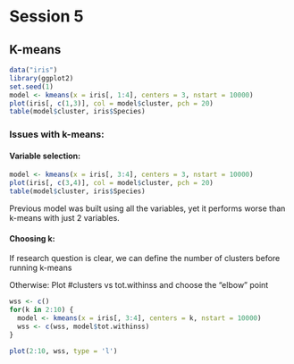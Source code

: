 # Session 5

## K-means

```r
data("iris")
library(ggplot2)
set.seed(1)
model <- kmeans(x = iris[, 1:4], centers = 3, nstart = 10000)
plot(iris[, c(1,3)], col = model$cluster, pch = 20)
table(model$cluster, iris$Species)
```

### Issues with k-means:

#### Variable selection:
```r
model <- kmeans(x = iris[, 3:4], centers = 3, nstart = 10000)
plot(iris[, c(3,4)], col = model$cluster, pch = 20)
table(model$cluster, iris$Species)
```

Previous model was built using all the variables, yet it performs worse than k-means with just 2 variables.

#### Choosing k:

If research question is clear, we can define the number of clusters before running k-means

Otherwise: Plot #clusters vs tot.withinss and choose the "elbow" point

```r
wss <- c()
for(k in 2:10) {
  model <- kmeans(x = iris[, 3:4], centers = k, nstart = 10000)
  wss <- c(wss, model$tot.withinss)
}

plot(2:10, wss, type = 'l')
```